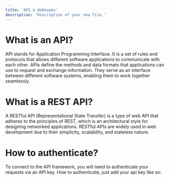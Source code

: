 ```yaml
---
title: 'API & Webhooks'
description: 'Description of your new file.'
---
```


# What is an API?

API stands for Application Programming Interface. It is a set of rules and protocols that allows different software applications to communicate with each other. APIs define the methods and data formats that applications can use to request and exchange information. They serve as an interface between different software systems, enabling them to work together seamlessly.

# What is a REST API?

A RESTful API (Representational State Transfer) is a type of web API that adheres to the principles of REST, which is an architectural style for designing networked applications. RESTful APIs are widely used in web development due to their simplicity, scalability, and stateless nature.

# How to authenticate?

To connect to the API framework, you will need to authenticate your requests via an API key. How to authenticate, just add your api key like so: